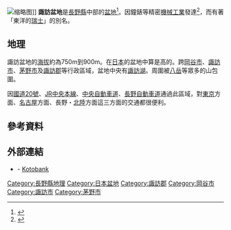 [[File:Suwa_Basin_Relief_Map,_SRTM-1.jpg|缩略图]]]]
'''諏訪盆地'''是[[長野縣|長野縣]]中部的[[盆地|盆地]]<ref>{{Cite web|title=諏訪盆地（すわぼんち）の意味|url=https://dictionary.goo.ne.jp/word/%E8%AB%8F%E8%A8%AA%E7%9B%86%E5%9C%B0/|access-date=2022-03-28|work=goo辞書|language=ja}}</ref>。因鐘錶等精密[[機械工業|機械工業]]發達<ref>{{Cite web|title=諏訪盆地とは|url=https://kotobank.jp/word/%E8%AB%8F%E8%A8%AA%E7%9B%86%E5%9C%B0-85400|access-date=2022-03-28|work=コトバンク|language=ja}}</ref>，而有著「東洋的[[瑞士|瑞士]]」的別名。
== 地理 ==
諏訪盆地的[[海拔|海拔]]約為750m到900m。在[[日本|日本]]的盆地中算是高的。跨[[岡谷市|岡谷市]]、[[諏訪市|諏訪市]]、[[茅野市|茅野市]]及[[諏訪郡|諏訪郡]]等行政區域，盆地中央有[[諏訪湖|諏訪湖]]。周圍被[[八岳|八岳]]等眾多的山包圍。

因[[國道20號|國道20號]]、[[JR|JR]][[中央本線|中央本線]]、[[中央自動車道|中央自動車道]]、[[長野自動車道|長野自動車道]]通過此區域，對[[東京|東京]]方面、[[名古屋|名古屋]]方面、長野・[[北陸|北陸]]方面這三方面的交通都很便利。

== 參考資料 ==
{{Reflist}}

== 外部連結 ==
*[https://kotobank.jp/word/諏訪盆地 {{PAGENAME}}] - [[Kotobank|Kotobank]]{{Language icon|ja}}
{{Japan-geo-stub}}
{{日本盆地}}
[[Category:長野縣地理|Category:長野縣地理]]
[[Category:日本盆地|Category:日本盆地]]
[[Category:諏訪郡|Category:諏訪郡]]
[[Category:岡谷市|Category:岡谷市]]
[[Category:諏訪市|Category:諏訪市]]
[[Category:茅野市|Category:茅野市]]